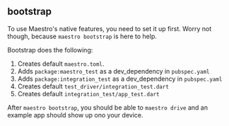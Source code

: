 ## bootstrap

To use Maestro's native features, you need to set it up first. Worry not though,
because `maestro bootstrap` is here to help.

Bootstrap does the following:

1. Creates default `maestro.toml`.
2. Adds `package:maestro_test` as a dev_dependency in `pubspec.yaml`
3. Adds `package:integration_test` as a dev_dependency in `pubspec.yaml`
4. Creates default `test_driver/integration_test.dart`
5. Creates default `integration_test/app_test.dart`

After `maestro bootstrap`, you should be able to `maestro drive` and an example
app should show up ono your device.

